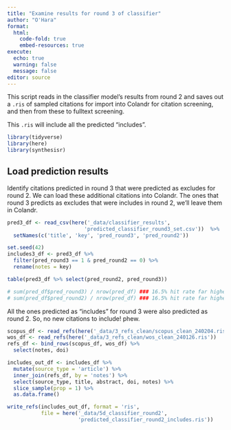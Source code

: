 ```yaml
---
title: "Examine results for round 3 of classifier"
author: "O'Hara"
format: 
  html:
    code-fold: true
    embed-resources: true
execute:
  echo: true
  warning: false
  message: false
editor: source
---
```


This script reads in the classifier model's results from round 2 and saves out a `.ris` of sampled citations for import into Colandr for citation screening, and then from these to fulltext screening.

This `.ris` will include all the predicted "includes".

```r
library(tidyverse)
library(here)
library(synthesisr)
```

## Load prediction results

Identify citations predicted in round 3 that were predicted as excludes for round 2.  We can load these additional citations into Colandr.  The ones that round 3 predicts as excludes that were includes in round 2, we'll leave them in Colandr.

```r
pred3_df <- read_csv(here('_data/classifier_results', 
                         'predicted_classifier_round3_set.csv'))  %>%
  setNames(c('title', 'key', 'pred_round3', 'pred_round2'))

set.seed(42)
includes3_df <- pred3_df %>%
  filter(pred_round3 == 1 & pred_round2 == 0) %>%
  rename(notes = key)

table(pred3_df %>% select(pred_round2, pred_round3))

# sum(pred_df$pred_round3) / nrow(pred_df) ### 16.5% hit rate far higher than likely
# sum(pred_df$pred_round2) / nrow(pred_df) ### 16.5% hit rate far higher than likely
```

All the ones predicted as "includes" for round 3 were also predicted as round 2.  So, no new citations to include! phew.

<!-- ## Attach doi if available -->

<!-- Read in the full citations, grab the doi, and attach to the sampled citations. Shuffle the citations out to avoid unintentional bias -->

```r
scopus_df <- read_refs(here('_data/3_refs_clean/scopus_clean_240204.ris'))
wos_df <- read_refs(here('_data/3_refs_clean/wos_clean_240126.ris'))
refs_df <- bind_rows(scopus_df, wos_df) %>%
  select(notes, doi)

includes_out_df <- includes_df %>%
  mutate(source_type = 'article') %>%
  inner_join(refs_df, by = 'notes') %>%
  select(source_type, title, abstract, doi, notes) %>%
  slice_sample(prop = 1) %>%
  as.data.frame()

write_refs(includes_out_df, format = 'ris', 
           file = here('_data/5d_classifier_round2',
                       'predicted_classifier_round2_includes.ris'))
```
